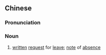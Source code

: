{{also|请假条}}
==Chinese==
{{zh-forms|s=请假条|type=21}}

===Pronunciation===
{{zh-pron
|m=qǐngjiàtiáo,er=y
|mn=chhéng-kà-tiâu
|cat=n
}}

===Noun===
{{zh-noun}}

# [[written]] [[request]] for [[leave]]; [[note]] of [[absence]]